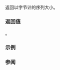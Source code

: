 {{cpp/container/span/title|size_bytes}}
{{cpp/container/span/navbar}}
{{ddcl|since=c++20|
constexpr size_type size_bytes() const noexcept;
}}

返回以字节计的序列大小。

===返回值===
{{c|size() * sizeof(element_type)}}。

===示例===
{{example
|code=
#include &lt;cstdint&gt;
#include &lt;iostream&gt;
#include &lt;span&gt;

constexpr static std::int32_t a[]{1, 2, 3, 4, 5};
constexpr static std::span s{a};

static_assert
(
    sizeof(int32_t) == 4 &amp;&amp;
    std::size(a) == 5 &amp;&amp;
    sizeof a == 20 &amp;&amp;
    s.size() == 5 &amp;&amp;
    s.size_bytes() == 20
);

int main()
{
    // 静态 span 通常仅持有一个指针：
    std::cout &lt;&lt; sizeof(s) &lt;&lt; '\n';
}
|p=true
|output=
8
}}

===参阅===
{{dsc begin}}
{{dsc inc|cpp/container/span/dsc size}}
{{dsc end}}

{{langlinks|de|en|es|ja|ru}}